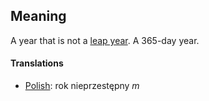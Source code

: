 == Meaning ==

A year that is not a [[leap year]]. A 365-day year.

====Translations====
*[[Polish]]: rok nieprzestępny ''m''